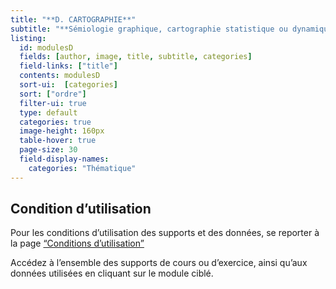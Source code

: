 ```yaml
---
title: "**D. CARTOGRAPHIE**"
subtitle: "**Sémiologie graphique, cartographie statistique ou dynamique**"
listing:
  id: modulesD
  fields: [author, image, title, subtitle, categories]
  field-links: ["title"]
  contents: modulesD
  sort-ui:  [categories]
  sort: ["ordre"]
  filter-ui: true
  type: default
  categories: true
  image-height: 160px
  table-hover: true
  page-size: 30
  field-display-names:
    categories: "Thématique"
---
```


::: callout-important
## Condition d'utilisation

Pour les conditions d'utilisation des supports et des données, se reporter à la page ["Conditions d'utilisation"](conditions.qmd)
:::

Accédez à l'ensemble des supports de cours ou d'exercice, ainsi qu'aux données utilisées en cliquant sur le module ciblé.

::: {#modulesD}
:::
